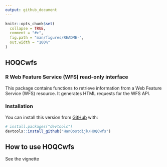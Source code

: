 ```yaml
---
output: github_document
---
```


<!-- README.md is generated from README.Rmd. Please edit that file -->

```r
knitr::opts_chunk$set(
  collapse = TRUE,
  comment = "#>",
  fig.path = "man/figures/README-",
  out.width = "100%"
)
```

## HOQCwfs

<!-- badges: start -->
<!-- badges: end -->

### R Web Feature Service (WFS) read-only interface
This package contains functions to retrieve information from a Web Feature Service (WFS) resource. 
It generates HTML requests for the WFS API.

### Installation

You can install this version from [GitHub](https://github.com/) with:

``` r
# install.packages("devtools")
devtools::install_github("HanOostdijk/HOQCwfs")
```

## How to use HOQCwfs

See the vignette
